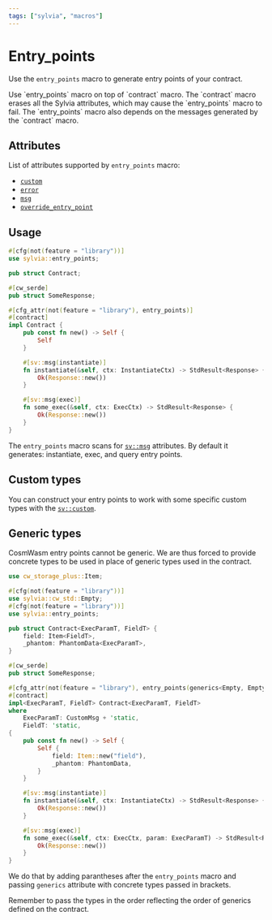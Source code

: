 ```yaml
---
tags: ["sylvia", "macros"]
---
```



# Entry_points

Use the `entry_points` macro to generate entry points of your contract.

<Callout>
    Use `entry_points` macro on top of `contract` macro. The `contract` macro erases all the Sylvia attributes, which may cause
    the `entry_points` macro to fail. The `entry_points` macro also depends on the messages generated by the `contract` macro.

</Callout>

## Attributes

List of attributes supported by `entry_points` macro:

- [`custom`](attributes/custom)
- [`error`](attributes/error)
- [`msg`](attributes/msg)
- [`override_entry_point`](attributes/override-entry-point)

## Usage

```rust template="sylvia-empty"
#[cfg(not(feature = "library"))]
use sylvia::entry_points;

pub struct Contract;

#[cw_serde]
pub struct SomeResponse;

#[cfg_attr(not(feature = "library"), entry_points)]
#[contract]
impl Contract {
    pub const fn new() -> Self {
        Self
    }

    #[sv::msg(instantiate)]
    fn instantiate(&self, ctx: InstantiateCtx) -> StdResult<Response> {
        Ok(Response::new())
    }

    #[sv::msg(exec)]
    fn some_exec(&self, ctx: ExecCtx) -> StdResult<Response> {
        Ok(Response::new())
    }
}
```

The `entry_points` macro scans for [`sv::msg`](attributes/msg) attributes. By default it generates:
instantiate, exec, and query entry points.

## Custom types

You can construct your entry points to work with some specific custom types with the
[`sv::custom`](attributes/custom).

## Generic types

CosmWasm entry points cannot be generic. We are thus forced to provide concrete types to be used in
place of generic types used in the contract.

```rust template="sylvia-empty"
use cw_storage_plus::Item;

#[cfg(not(feature = "library"))]
use sylvia::cw_std::Empty;
#[cfg(not(feature = "library"))]
use sylvia::entry_points;

pub struct Contract<ExecParamT, FieldT> {
    field: Item<FieldT>,
    _phantom: PhantomData<ExecParamT>,
}

#[cw_serde]
pub struct SomeResponse;

#[cfg_attr(not(feature = "library"), entry_points(generics<Empty, Empty>))]
#[contract]
impl<ExecParamT, FieldT> Contract<ExecParamT, FieldT>
where
    ExecParamT: CustomMsg + 'static,
    FieldT: 'static,
{
    pub const fn new() -> Self {
        Self {
            field: Item::new("field"),
            _phantom: PhantomData,
        }
    }

    #[sv::msg(instantiate)]
    fn instantiate(&self, ctx: InstantiateCtx) -> StdResult<Response> {
        Ok(Response::new())
    }

    #[sv::msg(exec)]
    fn some_exec(&self, ctx: ExecCtx, param: ExecParamT) -> StdResult<Response> {
        Ok(Response::new())
    }
}
```

We do that by adding parantheses after the `entry_points` macro and passing `generics` attribute
with concrete types passed in brackets.

<Callout>
  Remember to pass the types in the order reflecting the order of generics defined on the contract.
</Callout>
